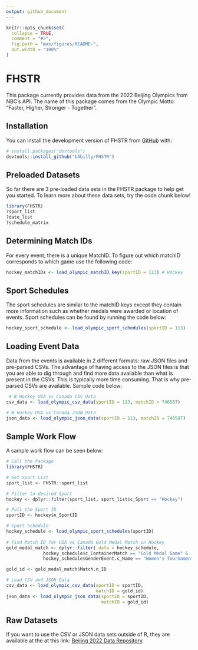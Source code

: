 ```yaml
---
output: github_document
---
```


<!-- README.md is generated from README.Rmd. Please edit that file -->

```r
knitr::opts_chunk$set(
  collapse = TRUE,
  comment = "#>",
  fig.path = "man/figures/README-",
  out.width = "100%"
)
```

# FHSTR

<!-- badges: start -->
<!-- badges: end -->

This package currently provides data from the 2022 Beijing Olympics from NBC's API. The name of this package comes from the Olympic Motto: "Faster, Higher, Stronger - Together".

## Installation

You can install the development version of FHSTR from [GitHub](https://github.com/) with:

``` r
# install.packages("devtools")
devtools::install_github("b4billy/FHSTR")
```

## Preloaded Datasets

So far there are 3 pre-loaded data sets in the FHSTR package to help get you started. To learn more about these data sets, try the code chunk below!

```r
library(FHSTR)
?sport_list
?date_list
?schedule_matrix
```

## Determining Match IDs

For every event, there is a unique MatchID. To figure out which matchID corresponds to which game use the following code:

```r
hockey_matchIDs <- load_olympic_matchID_key(sportID = 113) # Hockey
```

## Sport Schedules

The sport schedules are similar to the matchID keys except they contain more information such as whether medals were awarded or location of events. Sport schedules can be found by running the code below:

```r
hockey_sport_schedule <- load_olympic_sport_schedules(sportID = 113)
```

## Loading Event Data

Data from the events is available in 2 different formats: raw JSON files and pre-parsed CSVs. The advantage of having access to the JSON files is that you are able to dig through and find more data available than what is present in the CSVs. This is typically more time consuming. That is why pre-parsed CSVs are available. Sample code below:

```r
 # W Hockey USA vs Canada CSV Data
csv_data <- load_olympic_csv_data(sportID = 113, matchID = 746587)

# W Hockey USA vs Canada JSON Data
json_data <- load_olympic_json_data(sportID = 113, matchID = 746587)
```

## Sample Work Flow

A sample work flow can be seen below:

```r
# Call the Package
library(FHSTR)

# Get Sport List
sport_list <- FHSTR::sport_list

# Filter to desired Sport
hockey <- dplyr::filter(sport_list, sport_list$c_Sport == "Hockey")

# Pull the Sport ID
sportID <- hockey$n_SportID

# Sport Schedule
hockey_schedule <- load_olympic_sport_schedules(sportID)
 
# Find Match ID for USA vs Canada Gold Medal Match in Hockey
gold_medal_match <- dplyr::filter(.data = hockey_schedule, 
              hockey_schedule$c_ContainerMatch == "Gold Medal Game" &
              hockey_schedule$GenderEvent.c_Name == "Women's Tournament")

gold_id <- gold_medal_match$Match.n_ID

# Load CSV and JSON Data
csv_data <- load_olympic_csv_data(sportID = sportID, 
                                  matchID = gold_id)
json_data <- load_olympic_json_data(sportID = sportID, 
                                    matchID = gold_id)
```

## Raw Datasets

If you want to use the CSV or JSON data sets outside of R, they are available at the at this link: [Beijing 2022 Data Repository](https://github.com/b4billy/Beijing-Olympics-Data-Repo/tree/main/Data)
